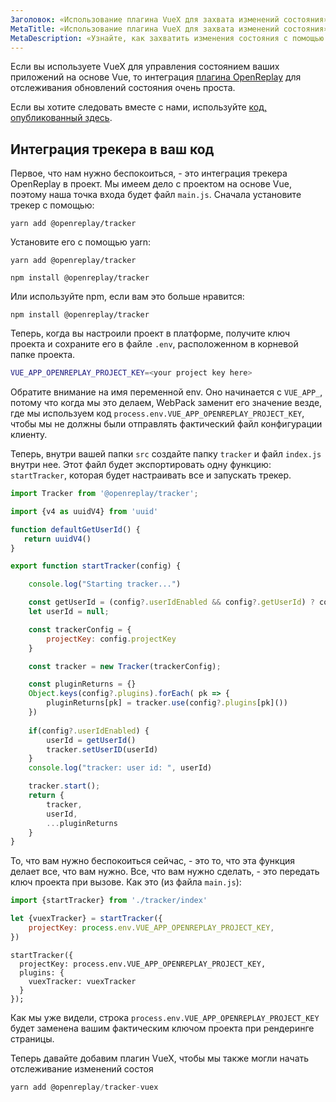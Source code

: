 ```yaml
---
Заголовок: «Использование плагина VueX для захвата изменений состояния»
MetaTitle: «Использование плагина VueX для захвата изменений состояния»
MetaDescription: «Узнайте, как захватить изменения состояния с помощью плагина VueX и визуализировать их в повторениях сеансов»
---
```

Если вы используете VueX для управления состоянием ваших приложений на основе Vue, то интеграция [плагина OpenReplay](https://docs.openreplay.com/plugins/vuex) для отслеживания обновлений состояния очень проста.

Если вы хотите следовать вместе с нами, используйте [код, опубликованный здесь](https://github.com/deleteman/openreplay-vuex-example).

## Интеграция трекера в ваш код

Первое, что нам нужно беспокоиться, - это интеграция трекера OpenReplay в проект. Мы имеем дело с проектом на основе Vue, поэтому наша точка входа будет файл `main.js`. Сначала установите трекер с помощью:


```tsx
yarn add @openreplay/tracker
```
 Установите его с помощью yarn:

```
yarn add @openreplay/tracker
```


```tsx
npm install @openreplay/tracker
```
 Или используйте npm, если вам это больше нравится:

```
npm install @openreplay/tracker
```

Теперь, когда вы настроили проект в платформе, получите ключ проекта и сохраните его в файле `.env`, расположенном в корневой папке проекта.


```bash
VUE_APP_OPENREPLAY_PROJECT_KEY=<your project key here>
```
 Обратите внимание на имя переменной env. Оно начинается с `VUE_APP_`, потому что когда мы это делаем, WebPack заменит его значение везде, где мы используем код `process.env.VUE_APP_OPENREPLAY_PROJECT_KEY`, чтобы мы не должны были отправлять фактический файл конфигурации клиенту.

Теперь, внутри вашей папки `src` создайте папку `tracker` и файл `index.js` внутри нее. Этот файл будет экспортировать одну функцию: `startTracker`, которая будет настраивать все и запускать трекер.


```jsx
import Tracker from '@openreplay/tracker';

import {v4 as uuidV4} from 'uuid'

function defaultGetUserId() {
   return uuidV4() 
}

export function startTracker(config) {

    console.log("Starting tracker...")

    const getUserId = (config?.userIdEnabled && config?.getUserId) ? config.getUserId : defaultGetUserId
    let userId = null;

    const trackerConfig = {
        projectKey: config.projectKey
    }

    const tracker = new Tracker(trackerConfig);

    const pluginReturns = {}
    Object.keys(config?.plugins).forEach( pk => {
        pluginReturns[pk] = tracker.use(config?.plugins[pk]())
    })
 
    if(config?.userIdEnabled) {
        userId = getUserId()
        tracker.setUserID(userId)
    }
    console.log("tracker: user id: ", userId)

    tracker.start();
    return {
        tracker,
        userId,
        ...pluginReturns
    }
}
```
 То, что вам нужно беспокоиться сейчас, - это то, что эта функция делает все, что вам нужно. Все, что вам нужно сделать, - это передать ключ проекта при вызове. Как это (из файла `main.js`):


```jsx
import {startTracker} from './tracker/index'

let {vuexTracker} = startTracker({
    projectKey: process.env.VUE_APP_OPENREPLAY_PROJECT_KEY,
})
```


```
startTracker({
  projectKey: process.env.VUE_APP_OPENREPLAY_PROJECT_KEY,
  plugins: {
    vuexTracker: vuexTracker
  }
});
```

Как мы уже видели, строка `process.env.VUE_APP_OPENREPLAY_PROJECT_KEY` будет заменена вашим фактическим ключом проекта при рендеринге страницы.

Теперь давайте добавим плагин VueX, чтобы мы также могли начать отслеживание изменений состоя
```jsx
yarn add @openreplay/tracker-vuex
```
